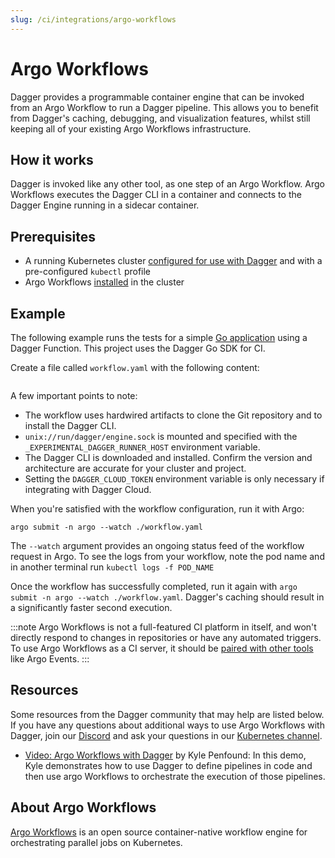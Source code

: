 ```yaml
---
slug: /ci/integrations/argo-workflows
---
```


# Argo Workflows

Dagger provides a programmable container engine that can be invoked from an Argo Workflow to run a Dagger pipeline. This allows you to benefit from Dagger's caching, debugging, and visualization features, whilst still keeping all of your existing Argo Workflows infrastructure.

## How it works

Dagger is invoked like any other tool, as one step of an Argo Workflow. Argo Workflows executes the Dagger CLI in a container and connects to the Dagger Engine running in a sidecar container.

## Prerequisites

- A running Kubernetes cluster [configured for use with Dagger](./kubernetes.mdx) and with a pre-configured `kubectl` profile
- Argo Workflows [installed](https://github.com/argoproj/argo-workflows/blob/master/docs/quick-start.md) in the cluster

## Example

The following example runs the tests for a simple [Go application](https://github.com/kpenfound/greetings-api) using a Dagger Function. This project uses the Dagger Go SDK for CI.

Create a file called `workflow.yaml` with the following content:

```yaml title="workflow.yaml" file=./snippets/argo-workflow.yaml template
```

A few important points to note:

- The workflow uses hardwired artifacts to clone the Git repository and to install the Dagger CLI.
- `unix://run/dagger/engine.sock` is mounted and specified with the `_EXPERIMENTAL_DAGGER_RUNNER_HOST` environment variable.
- The Dagger CLI is downloaded and installed. Confirm the version and architecture are accurate for your cluster and project.
- Setting the `DAGGER_CLOUD_TOKEN` environment variable is only necessary if integrating with Dagger Cloud.

When you're satisfied with the workflow configuration, run it with Argo:

`argo submit -n argo --watch ./workflow.yaml`

The `--watch` argument provides an ongoing status feed of the workflow request in Argo. To see the logs from your workflow, note the pod name and in another terminal run `kubectl logs -f POD_NAME`

Once the workflow has successfully completed, run it again with `argo submit -n argo --watch ./workflow.yaml`. Dagger's caching should result in a significantly faster second execution.

:::note
Argo Workflows is not a full-featured CI platform in itself, and won't directly respond to changes in repositories or have any automated triggers. To use Argo Workflows as a CI server, it should be [paired with other tools](https://argo-workflows.readthedocs.io/en/latest/use-cases/ci-cd/) like Argo Events.
:::

## Resources

Some resources from the Dagger community that may help are listed below. If you have any questions about additional ways to use Argo Workflows with Dagger, join our [Discord](https://discord.gg/dagger-io) and ask your questions in our [Kubernetes channel](https://discord.com/channels/707636530424053791/1122942037096927353).

- [Video: Argo Workflows with Dagger](https://www.youtube.com/watch?v=FWOJO2PAQIo) by Kyle Penfound: In this demo, Kyle demonstrates how to use Dagger to define pipelines in code and then use argo Workflows to orchestrate the execution of those pipelines.

## About Argo Workflows

[Argo Workflows](https://argoproj.github.io/argo-workflows/) is an open source container-native workflow engine for orchestrating parallel jobs on Kubernetes.
